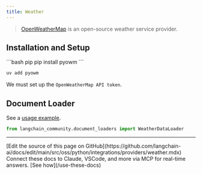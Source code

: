 ```yaml
---
title: Weather
---
```


>[OpenWeatherMap](https://openweathermap.org/) is an open-source weather service provider.



## Installation and Setup

<CodeGroup>
```bash pip
pip install pyowm
```

```bash uv
uv add pyowm
```
</CodeGroup>

We must set up the `OpenWeatherMap API token`.

## Document Loader

See a [usage example](/oss/python/integrations/document_loaders/weather).

```python
from langchain_community.document_loaders import WeatherDataLoader
```

---

<Callout icon="pen-to-square" iconType="regular">
    [Edit the source of this page on GitHub](https://github.com/langchain-ai/docs/edit/main/src/oss/python/integrations/providers/weather.mdx)
</Callout>
<Tip icon="terminal" iconType="regular">
    Connect these docs to Claude, VSCode, and more via MCP for    real-time answers. [See how](/use-these-docs)
</Tip>
